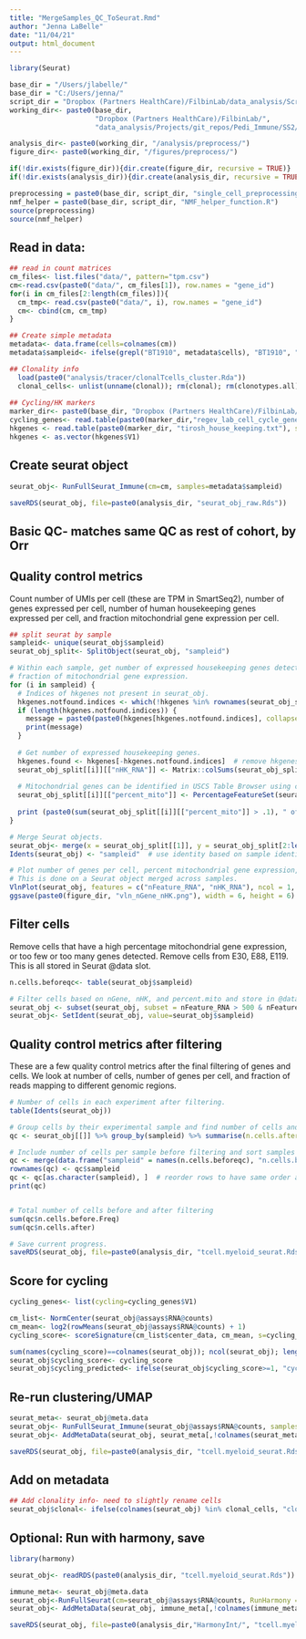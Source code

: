 ---
title: "MergeSamples_QC_ToSeurat.Rmd"
author: "Jenna LaBelle"
date: "11/04/21"
output: html_document
---

```{r}
library(Seurat) 

base_dir = "/Users/jlabelle/"
base_dir = "C:/Users/jenna/"
script_dir = "Dropbox (Partners HealthCare)/FilbinLab/data_analysis/Scripts/"
working_dir<- paste0(base_dir, 
                     "Dropbox (Partners HealthCare)/FilbinLab/",
                     "data_analysis/Projects/git_repos/Pedi_Immune/SS2/PD1_Treat/Immune/")

analysis_dir<- paste0(working_dir, "/analysis/preprocess/")
figure_dir<- paste0(working_dir, "/figures/preprocess/")

if(!dir.exists(figure_dir)){dir.create(figure_dir, recursive = TRUE)}
if(!dir.exists(analysis_dir)){dir.create(analysis_dir, recursive = TRUE)}

preprocessing = paste0(base_dir, script_dir, "single_cell_preprocessing_helper_functions.R")
nmf_helper = paste0(base_dir, script_dir, "NMF_helper_function.R")
source(preprocessing)
source(nmf_helper)

```

## Read in data:
```{r}
## read in count matrices
cm_files<- list.files("data/", pattern="tpm.csv")
cm<-read.csv(paste0("data/", cm_files[1]), row.names = "gene_id")
for(i in cm_files[2:length(cm_files)]){
  cm_tmp<- read.csv(paste0("data/", i), row.names = "gene_id")
  cm<- cbind(cm, cm_tmp)
}

## Create simple metadata
metadata<- data.frame(cells=colnames(cm))
metadata$sampleid<- ifelse(grepl("BT1910", metadata$cells), "BT1910", "BT1935")

## Clonality info 
  load(paste0("analysis/tracer/clonalTcells_cluster.Rda"))
  clonal_cells<- unlist(unname(clonal)); rm(clonal); rm(clonotypes.all); rm(clonotypes.cells); rm(tcell.reconstructed)
  
## Cycling/HK markers
marker_dir<- paste0(base_dir, "Dropbox (Partners HealthCare)/FilbinLab/data_analysis/Marker_genes/")
cycling_genes<- read.table(paste0(marker_dir,"regev_lab_cell_cycle_genes.txt"))
hkgenes <- read.table(paste0(marker_dir, "tirosh_house_keeping.txt"), skip = 2)
hkgenes <- as.vector(hkgenes$V1)
```



## Create seurat object
```{r}
seurat_obj<- RunFullSeurat_Immune(cm=cm, samples=metadata$sampleid)

saveRDS(seurat_obj, file=paste0(analysis_dir, "seurat_obj_raw.Rds"))
```

## Basic QC- matches same QC as rest of cohort, by Orr
## Quality control metrics

Count number of UMIs per cell (these are TPM in SmartSeq2), number of genes expressed per cell, number of human housekeeping genes expressed per cell, and fraction mitochondrial gene expression per cell.

```{r quality, eval = T}
## split seurat by sample
sampleid<- unique(seurat_obj$sampleid)
seurat_obj_split<- SplitObject(seurat_obj, "sampleid")

# Within each sample, get number of expressed housekeeping genes detected per cell barcode and
# fraction of mitochondrial gene expression.
for (i in sampleid) {
  # Indices of hkgenes not present in seurat_obj.
  hkgenes.notfound.indices <- which(!hkgenes %in% rownames(seurat_obj_split[[i]]))  
  if (length(hkgenes.notfound.indices)) {
    message = paste0(paste0(hkgenes[hkgenes.notfound.indices], collapse = " "), " housekeeping genes were not found in sample ", i)
    print(message)
  }
  
  # Get number of expressed housekeeping genes.
  hkgenes.found <- hkgenes[-hkgenes.notfound.indices]  # remove hkgenes that were not found
  seurat_obj_split[[i]][["nHK_RNA"]] <- Matrix::colSums(seurat_obj_split[[i]][['RNA']]@data[hkgenes.found, ] > 0)
  
  # Mitochondrial genes can be identified in USCS Table Browser using chrM search.
  seurat_obj_split[[i]][["percent_mito"]] <- PercentageFeatureSet(seurat_obj_split[[i]], pattern = "^MT-")
  
  print (paste0(sum(seurat_obj_split[[i]][["percent_mito"]] > .1), " of ", ncol(seurat_obj_split[[i]]), " cells have greater than 10% mitochondrial gene expression"))
}

# Merge Seurat objects. 
seurat_obj<- merge(x = seurat_obj_split[[1]], y = seurat_obj_split[2:length(seurat_obj_split)], add.cell.ids = NULL)
Idents(seurat_obj) <- "sampleid"  # use identity based on sample identity

# Plot number of genes per cell, percent mitochondrial gene expression, and number of housekeeping genes. 
# This is done on a Seurat object merged across samples.
VlnPlot(seurat_obj, features = c("nFeature_RNA", "nHK_RNA"), ncol = 1, pt.size = 0.5) 
ggsave(paste0(figure_dir, "vln_nGene_nHK.png"), width = 6, height = 6)
```

## Filter cells
Remove cells that have a high percentage mitochondrial gene expression, or too few or too many genes detected. Remove cells from E30, E88, E119. This is all stored in Seurat @data slot. 
```{r filtercells, eval = T}
n.cells.beforeqc<- table(seurat_obj$sampleid)

# Filter cells based on nGene, nHK, and percent.mito and store in @data slot 
seurat_obj <- subset(seurat_obj, subset = nFeature_RNA > 500 & nFeature_RNA < 5000 & nHK_RNA > 20)
seurat_obj<- SetIdent(seurat_obj, value=seurat_obj$sampleid)
```

## Quality control metrics after filtering
These are a few quality control metrics after the final filtering of genes and cells. We look at number of cells, number of genes per cell, and fraction of reads mapping to different genomic regions.
```{r qc_postfilter, eval = T}
# Number of cells in each experiment after filtering.
table(Idents(seurat_obj))

# Group cells by their experimental sample and find number of cells and median genes per sample after filtering. 
qc <- seurat_obj[[]] %>% group_by(sampleid) %>% summarise(n.cells.after = n(), med.nGene = median(nFeature_RNA)) 

# Include number of cells per sample before filtering and sort samples by their original order.
qc <- merge(data.frame("sampleid" = names(n.cells.beforeqc), "n.cells.before" = n.cells.beforeqc), qc, by = "sampleid") 
rownames(qc) <- qc$sampleid
qc <- qc[as.character(sampleid), ]  # reorder rows to have same order as sampleid
print(qc)


# Total number of cells before and after filtering
sum(qc$n.cells.before.Freq)
sum(qc$n.cells.after)

# Save current progress.
saveRDS(seurat_obj, file=paste0(analysis_dir, "tcell.myeloid_seurat.Rds"))
```

## Score for cycling
```{r}
cycling_genes<- list(cycling=cycling_genes$V1)

cm_list<- NormCenter(seurat_obj@assays$RNA@counts)
cm_mean<- log2(rowMeans(seurat_obj@assays$RNA@counts) + 1)
cycling_score<- scoreSignature(cm_list$center_data, cm_mean, s=cycling_genes$cycling)

sum(names(cycling_score)==colnames(seurat_obj)); ncol(seurat_obj); length(cycling_score)
seurat_obj$cycling_score<- cycling_score
seurat_obj$cycling_predicted<- ifelse(seurat_obj$cycling_score>=1, "cycling", "not_cycling")
```


## Re-run clustering/UMAP
```{r}
seurat_meta<- seurat_obj@meta.data
seurat_obj<- RunFullSeurat_Immune(seurat_obj@assays$RNA@counts, samples=seurat_obj$sampleid)
seurat_obj<- AddMetaData(seurat_obj, seurat_meta[,!colnames(seurat_meta) %in% colnames(seurat_obj@meta.data)])

saveRDS(seurat_obj, file=paste0(analysis_dir, "tcell.myeloid_seurat.Rds"))
```

## Add on metadata
```{r}
## Add clonality info- need to slightly rename cells
seurat_obj$clonal<- ifelse(colnames(seurat_obj) %in% clonal_cells, "clonal", "nonclonal")
```




## Optional: Run with harmony, save
```{r}
library(harmony)

seurat_obj<- readRDS(paste0(analysis_dir, "tcell.myeloid_seurat.Rds"))

immune_meta<- seurat_obj@meta.data
seurat_obj<-RunFullSeurat(cm=seurat_obj@assays$RNA@counts, RunHarmony = TRUE, samples=seurat_obj$sampleid)
seurat_obj<- AddMetaData(seurat_obj, immune_meta[,!colnames(immune_meta) %in% colnames(seurat_obj@meta.data)])

saveRDS(seurat_obj, file=paste0(analysis_dir,"HarmonyInt/", "tcell.myeloid_seurat.Rds"))
```



